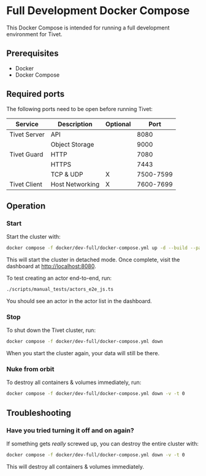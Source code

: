 
# Full Development Docker Compose

This Docker Compose is intended for running a full development environment for Tivet.

## Prerequisites

- Docker
- Docker Compose

## Required ports

The following ports need to be open before running Tivet:

| Service      | Description     | Optional | Port      |
| ------------ | --------------- | -------- | --------- |
| Tivet Server | API             |          | 8080      |
|              | Object Storage  |          | 9000      |
| Tivet Guard  | HTTP            |          | 7080      |
|              | HTTPS           |          | 7443      |
|              | TCP & UDP       | X        | 7500-7599 |
| Tivet Client | Host Networking | X        | 7600-7699 |

## Operation

### Start

Start the cluster with:

```bash
docker compose -f docker/dev-full/docker-compose.yml up -d --build --parallel 1
```

This will start the cluster in detached mode. Once complete, visit the dashboard at
[http://localhost:8080](http://localhost:8080).

To test creating an actor end-to-end, run:

```bash
./scripts/manual_tests/actors_e2e_js.ts
```

You should see an actor in the actor list in the dashboard.

### Stop

To shut down the Tivet cluster, run:

```bash
docker compose -f docker/dev-full/docker-compose.yml down
```

When you start the cluster again, your data will still be there.

### Nuke from orbit

To destroy all containers & volumes immediately, run:

```bash
docker compose -f docker/dev-full/docker-compose.yml down -v -t 0
```

## Troubleshooting

### Have you tried turning it off and on again?

If something gets _really_ screwed up, you can destroy the entire cluster with:

```bash
docker compose -f docker/dev-full/docker-compose.yml down -v -t 0
```

This will destroy all containers & volumes immediately.

